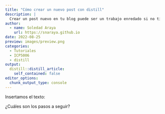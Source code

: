 ```yaml
---
title: "Cómo crear un nuevo post con distill"
description: |
  Crear un post nuevo en tu blog puede ser un trabajo enredado si no tienes claro los pasos a seguir. En este tutorial, pretendo darte los pasos lo más claro posible de cómo subir tu nuevo post al blog creado con anterioridad.
author:
  - name: Soledad Araya
    url: https://snaraya.github.io
date: 2022-08-25
preview: images/preview.png
categories:
  - Tutoriales
  - ICP5006
  - distill
output:
  distill::distill_article:
    self_contained: false
editor_options: 
  chunk_output_type: console
---
```


Insertamos el texto:

¿Cuáles son los pasos a seguir?


